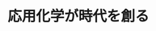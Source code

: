 ﻿---
title: "応用化学が時代を創る"
category: "生命理工学院"
vol: 2
interviewee: "石川 延男 "
url: ""
tags: ["工学","化学","生物","熱","新設"]
pdf: "2-1.pdf"
career: ""
preface: "東工大は応用化学系に古くからの伝統がある。その応用化学を40年近くにわたって研究してこられたのが生物工学科の石川延男教授である。北棟5階にあるで、応用化学、特にファインケミカルといわれる分野について、お話をお伺いした。また、東工大に長年おられ、評議員もなされている教授の目からみた東工大について、そして新設された生物工学科についても熱心に話して下さった。"
---
